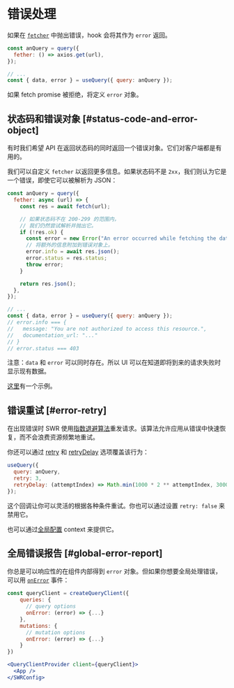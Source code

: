 
# 错误处理

如果在 [`fetcher`](/docs/data-fetching) 中抛出错误，hook 会将其作为 `error` 返回。

```js
const anQuery = query({
  fether: () => axios.get(url),
});

// ...
const { data, error } = useQuery({ query: anQuery });
```

如果 fetch promise 被拒绝，将定义 `error` 对象。

## 状态码和错误对象 [#status-code-and-error-object]

有时我们希望 API 在返回状态码的同时返回一个错误对象。它们对客户端都是有用的。

我们可以自定义 `fetcher` 以返回更多信息。如果状态码不是 `2xx`，我们则认为它是一个错误，即使它可以被解析为 JSON：

```js
const anQuery = query({
  fether: async (url) => {
    const res = await fetch(url);

    // 如果状态码不在 200-299 的范围内，
    // 我们仍然尝试解析并抛出它。
    if (!res.ok) {
      const error = new Error("An error occurred while fetching the data.");
      // 将额外的信息附加到错误对象上。
      error.info = await res.json();
      error.status = res.status;
      throw error;
    }

    return res.json();
  },
});

// ...
const { data, error } = useQuery({ query: anQuery });
// error.info === {
//   message: "You are not authorized to access this resource.",
//   documentation_url: "..."
// }
// error.status === 403
```

<Callout emoji="💡">
  注意：<code>data</code> 和 <code>error</code> 可以同时存在。所以 UI
  可以在知道即将到来的请求失败时显示现有数据。
</Callout>

[这里](/examples/error-handling)有一个示例。

## 错误重试 [#error-retry]

在出现错误时 SWR 使用[指数退避算法](https://en.wikipedia.org/wiki/Exponential_backoff)重发请求。该算法允许应用从错误中快速恢复，而不会浪费资源频繁地重试。

你还可以通过 [retry](/docs/api#options) 和 [retryDelay](/docs/api#options) 选项覆盖该行为：

```js
useQuery({
  query: anQuery,
  retry: 3,
  retryDelay: (attemptIndex) => Math.min(1000 * 2 ** attemptIndex, 30000),
});
```

这个回调让你可以灵活的根据各种条件重试。你也可以通过设置 `retry: false` 来禁用它。

也可以通过[全局配置](/docs/global-configuration) context 来提供它。

## 全局错误报告 [#global-error-report]

你总是可以响应性的在组件内部得到 `error` 对象。但如果你想要全局处理错误，可以用 [`onError`](/docs/api#options) 事件：

```jsx
const queryClient = createQueryClient({
    queries: {
      // query options
      onError: (error) => {...}
    },
    mutations: {
      // mutation options
      onError: (error) => {...}
    }
})

<QueryClientProvider client={queryClient}>
  <App />
</SWRConfig>
```
